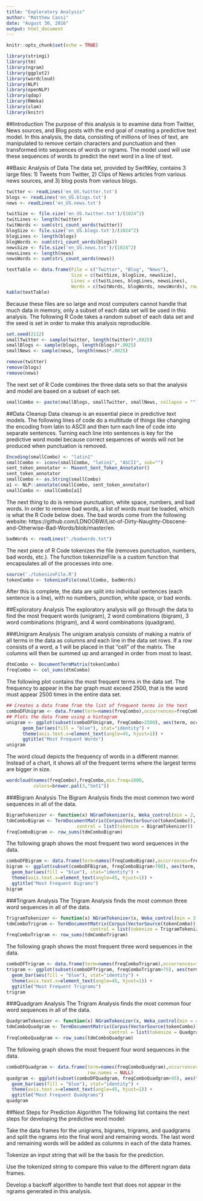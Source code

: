 ---
title: "Exploratory Analysis"
author: "Matthew Cassi"
date: "August 30, 2016"
output: html_document
---

```{r setup, include=FALSE}
knitr::opts_chunk$set(echo = TRUE)
```

```{r, echo=FALSE, message=FALSE}
library(stringi)
library(tm)
library(ngram)
library(ggplot2)
library(wordcloud)
library(NLP)
library(openNLP)
library(qdap)
library(RWeka)
library(slam)
library(knitr)
```
##Introduction
The purpose of this analysis is to examine data from Twitter, News sources, and Blog posts with the end goal of creating a predictive text model. In this analysis, the data, consisting of millions of lines of text, are manipulated to remove certain characters and punctuation and then transformed into sequences of words or ngrams. The model used will use these sequences of words to predict the next word in a line of text. 

##Basic Analysis of Data
The data set, provided by SwiftKey, contains 3 large files: 1) Tweets from Twitter, 2) Clips of News articles from various news sources, and 3) blog posts from various blogs.
```{r, warning=FALSE}
twitter <- readLines('en_US.twitter.txt')
blogs <- readLines('en_US.blogs.txt')
news <- readLines('en_US.news.txt')
```

```{r, echo=FALSE, warning=FALSE}
twitSize <- file.size('en_US.twitter.txt')/(1024^2)
twitLines <- length(twitter)
twitWords <- sum(stri_count_words(twitter))
blogSize <- file.size('en_US.blogs.txt')/(1024^2)
blogLines <- length(blogs)
blogWords <- sum(stri_count_words(blogs))
newsSize <- file.size('en_US.news.txt')/(1024^2)
newsLines <- length(news)
newsWords <- sum(stri_count_words(news))
```

```{r}
textTable <- data.frame(File = c("Twitter", "Blog", "News"),
                        Size = c(twitSize, blogSize, newsSize),
                        Lines = c(twitLines, blogLines, newsLines),
                        Words = c(twitWords, blogWords, newsWords), row.names = NULL)
kable(textTable)
```

Because these files are so large and most computers cannot handle that much data in memory, only a subset of each data set will be used in this analysis.  The following R Code takes a random subset of each data set and the seed is set in order to make this analysis reproducible.

```{r}
set.seed(2112)
smallTwitter <- sample(twitter, length(twitter)*.0025)
smallBlogs <- sample(blogs, length(blogs)*.0025)
smallNews <- sample(news, length(news)*.0025)
```
```{r, echo=FALSE}
remove(twitter)
remove(blogs)
remove(news)
```

The next set of R Code combines the three data sets so that the analysis and model are based on a subset of each set.
```{r}
smallCombo <- paste(smallBlogs, smallTwitter, smallNews, collapse = "")
```

##Data Cleanup
Data cleanup is an essential piece in predictive text models. The following lines of code do a multitude of things like changing the encoding from latin to ASCII and then turn each line of code into separate sentences. Turning each line into sentences is key for the predictive word model because correct sequences of words will not be produced when punctuation is removed.
```{r, message=FALSE}
Encoding(smallCombo) <- "latin1"
smallCombo <- iconv(smallCombo, "latin1", "ASCII", sub="")
sent_token_annotator <- Maxent_Sent_Token_Annotator()
sent_token_annotator
smallCombo <- as.String(smallCombo)
a1 <- NLP::annotate(smallCombo, sent_token_annotator)
smallCombo <- smallCombo[a1]
```

The next thing to do is remove punctuation, white space, numbers, and bad words. In order to remove bad words, a list of words must be loaded, which is what the R Code below does. The bad words come from the following website: https://github.com/LDNOOBW/List-of-Dirty-Naughty-Obscene-and-Otherwise-Bad-Words/blob/master/en.
```{r}
badWords <- readLines("./badwords.txt")
```

The next piece of R Code tokenizes the file (removes punctuation, numbers, bad words, etc.). The function tokennizeFile is a custom function that encapsulates all of the processes into one.
```{r}
source('./tokenizeFile.R')
tokenCombo <- tokenizeFile(smallCombo, badWords)
```
After this is complete, the data are split into individual sentences (each sentence is a line), with no numbers, punction, white space, or bad words.

##Exploratory Analysis
The exploratory analysis will go through the data to find the most frequent words (unigram), 2 word combinations (bigram), 3 word combinations (trigram), and 4 word combinations (quadgram).

###Unigram Analysis
The unigram analysis consists of making a matrix of all terms in the data as columns and each line in the data set rows. If a row consists of a word, a 1 will be placed in that "cell" of the matrix. The columns will then be summed up and arranged in order from most to least.
```{r}
dtmCombo <- DocumentTermMatrix(tokenCombo)
freqCombo <- col_sums(dtmCombo)
```

The following plot contains the most frequent terms in the data set. The frequency to appear in the bar graph must exceed 2500, that is the word must appear 2500 times in the entire data set.
```{r}
## Creates a data frame from the list of frequent terms in the text
comboDFUnigram <- data.frame(term=names(freqCombo),occurrences=freqCombo)
## Plots the data frame using a histogram
unigram <- ggplot(subset(comboDFUnigram, freqCombo>2500), aes(term, occurrences)) + 
      geom_bar(aes(fill = "blue"), stat="identity") +
      theme(axis.text.x=element_text(angle=45, hjust=1)) +
      ggtitle("Most Frequent Words")
unigram
```

The word cloud depicts the frequency of words in a different manner. Instead of a chart, it shows all of the frequent terms where the largest terms are bigger in size.
```{r}
wordcloud(names(freqCombo),freqCombo,min.freq=1000,
          colors=brewer.pal(3,"Set1"))
```

###Bigram Analysis
The Bigram Analysis finds the most common two word sequences in all of the data.
```{r}
BigramTokenizer <- function(x) NGramTokenizer(x, Weka_control(min = 2, max = 2))
tdmComboBigram <- TermDocumentMatrix(Corpus(VectorSource(tokenCombo)), 
                          control = list(tokenize = BigramTokenizer))
freqComboBigram <- row_sums(tdmComboBigram)
```
The following graph shows the most frequent two word sequences in the data.
```{r}
comboDFBigram <- data.frame(term=names(freqComboBigram),occurrences=freqComboBigram, row.names = NULL)
bigram <- ggplot(subset(comboDFBigram, freqComboBigram>700), aes(term, occurrences)) + 
  geom_bar(aes(fill = "blue"), stat="identity") +
  theme(axis.text.x=element_text(angle=45, hjust=1)) +
  ggtitle("Most Frequent Bigrams")
bigram
```

###Trigram Analysis
The Trigram Analysis finds the most common three word sequences in all of the data.
```{r}
TrigramTokenizer <- function(x) NGramTokenizer(x, Weka_control(min = 3, max = 3))
tdmComboTrigram <- TermDocumentMatrix(Corpus(VectorSource(tokenCombo)), 
                               control = list(tokenize = TrigramTokenizer))
freqComboTrigram <- row_sums(tdmComboTrigram)
```
The following graph shows the most frequent three word sequences in the data.
```{r}
comboDFTrigram <- data.frame(term=names(freqComboTrigram),occurrences=freqComboTrigram, row.names = NULL)
trigram <- ggplot(subset(comboDFTrigram, freqComboTrigram>75), aes(term, occurrences)) + 
  geom_bar(aes(fill = "blue"), stat="identity") +
  theme(axis.text.x=element_text(angle=45, hjust=1)) +
  ggtitle("Most Frequent Trigrams")
trigram
```

###Quadgram Analysis
The Trigram Analysis finds the most common four word sequences in all of the data.
```{r}
QuadgramTokenizer <- function(x) NGramTokenizer(x, Weka_control(min = 4, max = 4))
tdmComboQuadgram <- TermDocumentMatrix(Corpus(VectorSource(tokenCombo)), 
                                      control = list(tokenize = QuadgramTokenizer))
freqComboQuadgram <- row_sums(tdmComboQuadgram)
```
The following graph shows the most frequent four word sequences in the data.
```{r}
comboDFQuadgram <- data.frame(term=names(freqComboQuadgram),occurrences=freqComboQuadgram, 
                              row.names = NULL)
quadgram <- ggplot(subset(comboDFQuadgram, freqComboQuadgram>45), aes(term, occurrences)) + 
  geom_bar(aes(fill = "blue"), stat="identity") +
  theme(axis.text.x=element_text(angle=45, hjust=1)) +
  ggtitle("Most Frequent Quadgrams")
quadgram
```

##Next Steps for Prediction Algorithm
The following list contains the next steps for developing the predictive word model:

Take the data frames for the unigrams, bigrams, trigrams, and quadgrams and split the ngrams into the final word and remaining words. The last word and remaining words will be added as columns in each of the data frames.

Tokenize an input string that will be the basis for the prediction.

Use the tokenized string to compare this value to the different ngram data frames.

Develop a backoff algorithm to handle text that does not appear in the ngrams generated in this analysis.
